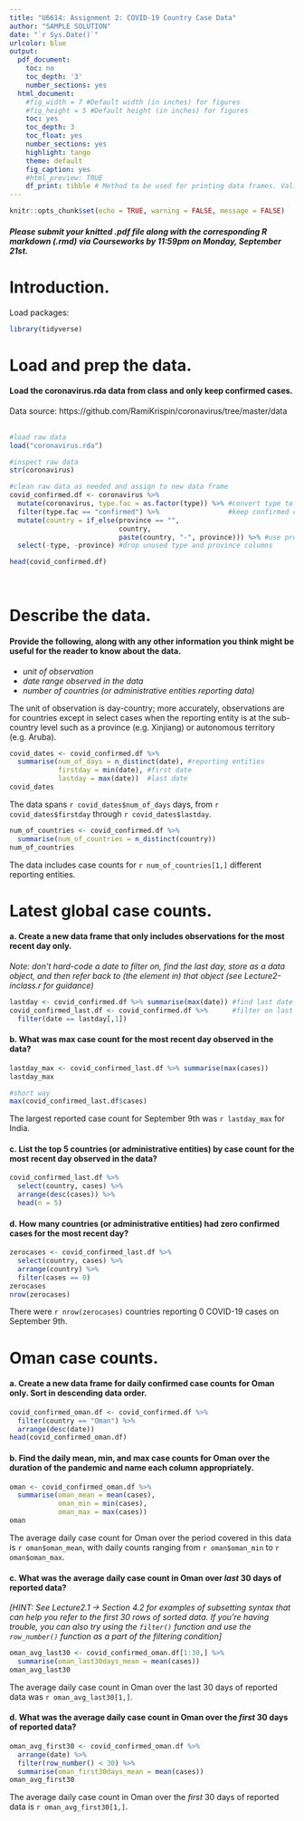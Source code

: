 ---
title: "U6614: Assignment 2: COVID-19 Country Case Data"
author: "SAMPLE SOLUTION"
date: "`r Sys.Date()`"
urlcolor: blue
output: 
  pdf_document:
    toc: no
    toc_depth: '3'
    number_sections: yes
  html_document:
    #fig_width = 7 #Default width (in inches) for figures
    #fig_height = 5 #Default height (in inches) for figures
    toc: yes
    toc_depth: 3
    toc_float: yes
    number_sections: yes
    highlight: tango
    theme: default
    fig_caption: yes
    #html_preview: TRUE    
    df_print: tibble # Method to be used for printing data frames. Valid values include "default", "kable", "tibble", and "paged". The "default" method uses print.data.frame. 
---

```{r setup, include = FALSE}
knitr::opts_chunk$set(echo = TRUE, warning = FALSE, message = FALSE)
```

##### *Please submit your knitted .pdf file along with the corresponding R markdown (.rmd) via Courseworks by 11:59pm on Monday, September 21st.* {-}

# Introduction. {-}

Load packages:
```{r}
library(tidyverse)
```


# Load and prep the data.

#### Load the coronavirus.rda data from class and only keep confirmed cases. {-}

Data source: https://github.com/RamiKrispin/coronavirus/tree/master/data
\
\
```{r}
#load raw data
load("coronavirus.rda")

#inspect raw data
str(coronavirus) 

#clean raw data as needed and assign to new data frame
covid_confirmed.df <- coronavirus %>% 
  mutate(coronavirus, type.fac = as.factor(type)) %>% #convert type to factor
  filter(type.fac == "confirmed") %>%                 #keep confirmed cases
  mutate(country = if_else(province == "", 
                           country, 
                           paste(country, "-", province))) %>% #use province
  select(-type, -province) #drop unused type and province columns

head(covid_confirmed.df)
```
\

# Describe the data.

#### Provide the following, along with any other information you think might be useful for the reader to know about the data. {-}

- *unit of observation*
- *date range observed in the data*
- *number of countries (or administrative entities reporting data)*

The unit of observation is day-country; more accurately, observations are for countries except in select cases when the reporting entity is at the sub-country level such as a province (e.g. Xinjiang) or autonomous territory (e.g. Aruba). 

```{r}
covid_dates <- covid_confirmed.df %>% 
  summarise(num_of_days = n_distinct(date), #reporting entities
            firstday = min(date), #first date
            lastday = max(date))  #last date
covid_dates
```
The data spans `r covid_dates$num_of_days` days, from `r covid_dates$firstday` through `r covid_dates$lastday`.


```{r}
num_of_countries <- covid_confirmed.df %>% 
  summarise(num_of_countries = n_distinct(country))
num_of_countries
```
The data includes case counts for `r num_of_countries[1,]` different reporting entities. 


# Latest global case counts.

#### a. Create a new data frame that only includes observations for the most recent day only. {-}

*Note: don't hard-code a date to filter on, find the last day, store as a data object, and then refer back to (the element in) that object (see Lecture2-inclass.r for guidance)*
\
```{r}
lastday <- covid_confirmed.df %>% summarise(max(date)) #find last date
covid_confirmed_last.df <- covid_confirmed.df %>%      #filter on last date
  filter(date == lastday[,1])
```


#### b. What was max case count for the most recent day observed in the data? {-}

```{r}
lastday_max <- covid_confirmed_last.df %>% summarise(max(cases))
lastday_max

#short way
max(covid_confirmed_last.df$cases)
```
The largest reported case count for September 9th was `r lastday_max` for India.


#### c. List the top 5 countries (or administrative entities) by case count for the most recent day observed in the data? {-}

```{r}
covid_confirmed_last.df %>% 
  select(country, cases) %>%
  arrange(desc(cases)) %>%
  head(n = 5)
```


#### d. How many countries (or administrative entities) had zero confirmed cases for the most recent day? {-}

```{r}
zerocases <- covid_confirmed_last.df %>% 
  select(country, cases) %>%
  arrange(country) %>% 
  filter(cases == 0)
zerocases
nrow(zerocases)
```

There were `r nrow(zerocases)` countries reporting 0 COVID-19 cases on September 9th.



# Oman case counts.

#### a.  Create a new data frame for daily confirmed case counts for Oman only. Sort in descending data order. {-}

```{r}
covid_confirmed_oman.df <- covid_confirmed.df %>% 
  filter(country == "Oman") %>% 
  arrange(desc(date))
head(covid_confirmed_oman.df)
```


#### b.  Find the daily mean, min, and max case counts for Oman over the duration of the pandemic and name each column appropriately. {-}

```{r}
oman <- covid_confirmed_oman.df %>% 
  summarise(oman_mean = mean(cases),
            oman_min = min(cases),
            oman_max = max(cases))
oman
```
The average daily case count for Oman over the period covered in this data is `r oman$oman_mean`, with daily counts ranging from `r oman$oman_min` to `r oman$oman_max`.


#### c.  What was the average daily case count in Oman over *last* 30 days of reported data? {-}

*[HINT: See Lecture2.1 -> Section 4.2 for examples of subsetting syntax that can help you refer to the first 30 rows of sorted data. If you're having trouble, you can also try using the `filter()` function and use the `row_number()` function as a part of the filtering condition]*

```{r}
oman_avg_last30 <- covid_confirmed_oman.df[1:30,] %>% 
  summarise(oman_last30days_mean = mean(cases))
oman_avg_last30
```
The average daily case count in Oman over the last 30 days of reported data was `r oman_avg_last30[1,]`.


#### d.  What was the average daily case count in Oman over the *first* 30 days of reported data?{-}

```{r}
oman_avg_first30 <- covid_confirmed_oman.df %>% 
  arrange(date) %>% 
  filter(row_number() < 30) %>% 
  summarise(oman_first30days_mean = mean(cases))
oman_avg_first30
```
The average daily case count in Oman over the *first* 30 days of reported data is `r oman_avg_first30[1,]`.

